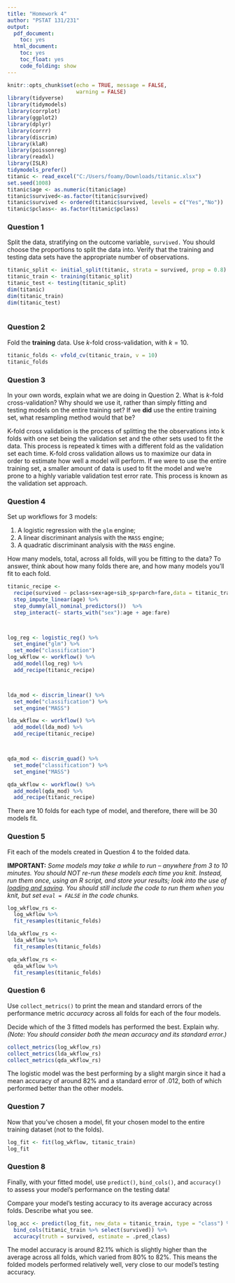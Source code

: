 ---
title: "Homework 4"
author: "PSTAT 131/231"
output:
  pdf_document:
    toc: yes
  html_document:
    toc: yes
    toc_float: yes
    code_folding: show
---

```{r setup, include=FALSE}
knitr::opts_chunk$set(echo = TRUE, message = FALSE,
                      warning = FALSE)
library(tidyverse)
library(tidymodels)
library(corrplot)
library(ggplot2)
library(dplyr)
library(corrr)
library(discrim)
library(klaR)
library(poissonreg)
library(readxl)
library(ISLR)
tidymodels_prefer()
titanic <- read_excel("C:/Users/foamy/Downloads/titanic.xlsx")
set.seed(1008)
titanic$age <- as.numeric(titanic$age)
titanic$survived<-as.factor(titanic$survived)
titanic$survived <- ordered(titanic$survived, levels = c("Yes","No"))
titanic$pclass<- as.factor(titanic$pclass)
```


### Question 1

Split the data, stratifying on the outcome variable, `survived.`  You should choose the proportions to split the data into. Verify that the training and testing data sets have the appropriate number of observations. 
```{r}
titanic_split <- initial_split(titanic, strata = survived, prop = 0.8)
titanic_train <- training(titanic_split)
titanic_test <- testing(titanic_split)
dim(titanic)
dim(titanic_train)
dim(titanic_test)
 
```

### Question 2

Fold the **training** data. Use *k*-fold cross-validation, with $k = 10$.
```{r}
titanic_folds <- vfold_cv(titanic_train, v = 10)
titanic_folds
```

### Question 3

In your own words, explain what we are doing in Question 2. What is *k*-fold cross-validation? Why should we use it, rather than simply fitting and testing models on the entire training set? If we **did** use the entire training set, what resampling method would that be?   

K-fold cross validation is the process of splitting the the observations into k folds with one set being the validation set and the other sets used to fit the data. This process is repeated k times with a different fold as the validation set each time. K-fold cross validation allows us to maximize our data in order to estimate how well a model will perform. If we were to use the entire training set, a smaller amount of data is used to fit the model and we're prone to a highly variable validation test error rate. This process is known as the validation set approach. 

### Question 4

Set up workflows for 3 models:

1. A logistic regression with the `glm` engine;
2. A linear discriminant analysis with the `MASS` engine;
3. A quadratic discriminant analysis with the `MASS` engine.

How many models, total, across all folds, will you be fitting to the data? To answer, think about how many folds there are, and how many models you'll fit to each fold.

```{r}
titanic_recipe <-
  recipe(survived ~ pclass+sex+age+sib_sp+parch+fare,data = titanic_train) %>%
  step_impute_linear(age) %>% 
  step_dummy(all_nominal_predictors())  %>% 
  step_interact(~ starts_with("sex"):age + age:fare)



log_reg <- logistic_reg() %>% 
  set_engine("glm") %>% 
  set_mode("classification")
log_wkflow <- workflow() %>% 
  add_model(log_reg) %>% 
  add_recipe(titanic_recipe)



lda_mod <- discrim_linear() %>% 
  set_mode("classification") %>% 
  set_engine("MASS")

lda_wkflow <- workflow() %>% 
  add_model(lda_mod) %>% 
  add_recipe(titanic_recipe)



qda_mod <- discrim_quad() %>% 
  set_mode("classification") %>% 
  set_engine("MASS")

qda_wkflow <- workflow() %>% 
  add_model(qda_mod) %>% 
  add_recipe(titanic_recipe)

```
   
There are 10 folds for each type of model, and therefore, there will be 30 models fit. 

### Question 5

Fit each of the models created in Question 4 to the folded data.

**IMPORTANT:** *Some models may take a while to run – anywhere from 3 to 10 minutes. You should NOT re-run these models each time you knit. Instead, run them once, using an R script, and store your results; look into the use of [loading and saving](https://www.r-bloggers.com/2017/04/load-save-and-rda-files/). You should still include the code to run them when you knit, but set `eval = FALSE` in the code chunks.*
```{r, 'eval=FALSE'}
log_wkflow_rs <- 
  log_wkflow %>% 
  fit_resamples(titanic_folds)

lda_wkflow_rs <- 
  lda_wkflow %>% 
  fit_resamples(titanic_folds)

qda_wkflow_rs <- 
  qda_wkflow %>% 
  fit_resamples(titanic_folds)

```

### Question 6

Use `collect_metrics()` to print the mean and standard errors of the performance metric *accuracy* across all folds for each of the four models.

Decide which of the 3 fitted models has performed the best. Explain why. *(Note: You should consider both the mean accuracy and its standard error.)*
```{r}
collect_metrics(log_wkflow_rs)
collect_metrics(lda_wkflow_rs)
collect_metrics(qda_wkflow_rs)
```
   
The logistic model was the best performing by a slight margin since it had a mean accuracy of around 82% and a standard error of .012, both of which performed better than the other models. 

### Question 7

Now that you’ve chosen a model, fit your chosen model to the entire training dataset (not to the folds).
```{r}
log_fit <- fit(log_wkflow, titanic_train)
log_fit
```

### Question 8

Finally, with your fitted model, use `predict()`, `bind_cols()`, and `accuracy()` to assess your model’s performance on the testing data!

Compare your model’s testing accuracy to its average accuracy across folds. Describe what you see.
```{r}
log_acc <- predict(log_fit, new_data = titanic_train, type = "class") %>% 
  bind_cols(titanic_train %>% select(survived)) %>% 
  accuracy(truth = survived, estimate = .pred_class)
```
   
The model accuracy is around 82.1% which is slightly higher than the average across all folds, which varied from 80% to 82%. This means the folded models performed relatively well, very close to our model's testing accuracy.
